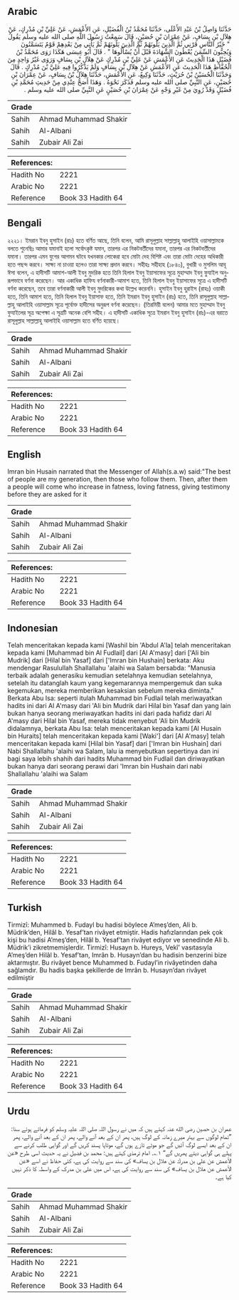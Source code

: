 ## Arabic


<div dir="rtl" lang="ar" style={{fontSize:'larger',backgroundColor:'#f8f9fa',padding:20}}>
حَدَّثَنَا وَاصِلُ بْنُ عَبْدِ الأَعْلَى، حَدَّثَنَا مُحَمَّدُ بْنُ الْفُضَيْلِ، عَنِ الأَعْمَشِ، عَنْ عَلِيِّ بْنِ مُدْرِكٍ، عَنْ هِلاَلِ بْنِ يِسَافٍ، عَنْ عِمْرَانَ بْنِ حُصَيْنٍ، قَالَ سَمِعْتُ رَسُولَ اللَّهِ صلى الله عليه وسلم يَقُولُ ‏ "‏ خَيْرُ النَّاسِ قَرْنِي ثُمَّ الَّذِينَ يَلُونَهُمْ ثُمَّ الَّذِينَ يَلُونَهُمْ ثُمَّ يَأْتِي مِنْ بَعْدِهِمْ قَوْمٌ يَتَسَمَّنُونَ وَيُحِبُّونَ السِّمَنَ يُعْطُونَ الشَّهَادَةَ قَبْلَ أَنْ يُسْأَلُوهَا ‏"‏ ‏.‏ قَالَ أَبُو عِيسَى هَكَذَا رَوَى مُحَمَّدُ بْنُ فُضَيْلٍ هَذَا الْحَدِيثَ عَنِ الأَعْمَشِ عَنْ عَلِيِّ بْنِ مُدْرِكٍ عَنْ هِلاَلِ بْنِ يِسَافٍ وَرَوَى غَيْرُ وَاحِدٍ مِنَ الْحُفَّاظِ هَذَا الْحَدِيثَ عَنِ الأَعْمَشِ عَنْ هِلاَلِ بْنِ يِسَافٍ وَلَمْ يَذْكُرُوا فِيهِ عَلِيَّ بْنَ مُدْرِكٍ ‏.‏ قَالَ وَحَدَّثَنَا الْحُسَيْنُ بْنُ حُرَيْثٍ، حَدَّثَنَا وَكِيعٌ، عَنِ الأَعْمَشِ، حَدَّثَنَا هِلاَلُ بْنُ يِسَافٍ، عَنْ عِمْرَانَ بْنِ حُصَيْنٍ، عَنِ النَّبِيِّ صلى الله عليه وسلم فَذَكَرَ نَحْوَهُ ‏.‏ وَهَذَا أَصَحُّ عِنْدِي مِنْ حَدِيثِ مُحَمَّدِ بْنِ فُضَيْلٍ وَقَدْ رُوِيَ مِنْ غَيْرِ وَجْهٍ عَنْ عِمْرَانَ بْنِ حُصَيْنٍ عَنِ النَّبِيِّ صلى الله عليه وسلم ‏.‏
</div>
<div style={{backgroundColor:'#f8f9fa',padding:20, marginBottom: 10}}><table> <thead> <tr> <th>Grade</th> <th></th> </tr> </thead> <tbody> <tr><td>Sahih</td><td>Ahmad Muhammad Shakir</td></tr><tr><td>Sahih</td><td>Al-Albani</td></tr><tr><td>Sahih</td><td>Zubair Ali Zai</td></tr></tbody></table><table> <thead> <tr> <th>References:</th> <th></th> </tr> </thead> <tbody><tr><td>Hadith No</td><td>2221</td></tr><tr><td>Arabic No</td><td>2221</td></tr><tr><td>Reference</td><td>Book 33 Hadith 64</td></tr></tbody></table></div>

## Bengali


<div dir="ltr" lang="bn" style={{fontSize:'larger',backgroundColor:'#f8f9fa',padding:20}}>
২২২১। ইমরান ইবনু হুসাইন (রাঃ) হতে বর্ণিত আছে, তিনি বলেন, আমি রাসূলুল্লাহ সাল্লাল্লাহু আলাইহি ওয়াসাল্লামকে বলতে শুনেছিঃ আমার যমানাই হলো সর্বোৎকৃষ্ট যমান, তারপর এর নিকটবর্তীদের যমানা, তারপর এর নিকটবর্তীদের যমানা। তারপর এমন যুগের আগমন ঘটবে যখনকার লোকেরা হবে মোটা দেহ বিশিষ্ট এবং তারা মোটা দেহের অধিকারী হতে পছন্দ করবে। সাক্ষ্য না চাওয়া হলেও তারা সাক্ষ্য প্রদান করবে। সহীহঃ সহীহাহ (১৮৪০), বুখারী ও মুসলিম আবূ ঈসা বলেন, এ হাদীসটি আমাশ-আলী ইবনু মুদরিক হতে তিনি হিলাল ইবনু ইয়াসাফের সূত্রে মুহাম্মাদ ইবনু ফু্যাইল অনুরূপভাবে বর্ণনা করেছেন। আর একাধিক হাফিয বর্ণনাকারী-আমাশ হতে, তিনি হিলাল ইবনু ইয়াসাফের সূত্রে এ হাদীসটি বর্ণনা করেছেন, তবে তারা বর্ণনাকারী আলী ইবনু মুদরিকের কথা উল্লেখ করেননি। হুসাইন ইবনু হুরাইস (রাহঃ) ওয়াকী হতে, তিনি আমাশ হতে, তিনি হিলাল ইবনু ইয়াসাফ হতে, তিনি ইমরান ইবনু হুসাইন (রাঃ) হতে, তিনি রাসূলুল্লাহ সাল্লাল্লাহু আলাইহি ওয়াসাল্লাম সূত্রে পূর্বোক্ত হাদীসের অনুরূপ বর্ণনা করেছেন। (তিরমিয়ী বলেন) আমার মতে মুহাম্মাদ ইবনু ফুযাইলের সূত্র অপেক্ষা এ সূত্রটি অনেক বেশি সহীহ। এ হাদীসটি একাধিক সূত্রে ইমরান ইবনু হুসাইন (রাঃ)-এর বরাতে রাসূলুল্লাহ সাল্লাল্লাহু আলাইহি ওয়াসাল্লাম হতে বর্ণিত হয়েছে।
</div>
<div style={{backgroundColor:'#f8f9fa',padding:20, marginBottom: 10}}><table> <thead> <tr> <th>Grade</th> <th></th> </tr> </thead> <tbody> <tr><td>Sahih</td><td>Ahmad Muhammad Shakir</td></tr><tr><td>Sahih</td><td>Al-Albani</td></tr><tr><td>Sahih</td><td>Zubair Ali Zai</td></tr></tbody></table><table> <thead> <tr> <th>References:</th> <th></th> </tr> </thead> <tbody><tr><td>Hadith No</td><td>2221</td></tr><tr><td>Arabic No</td><td>2221</td></tr><tr><td>Reference</td><td>Book 33 Hadith 64</td></tr></tbody></table></div>

## English


<div dir="ltr" lang="en" style={{fontSize:'larger',backgroundColor:'#f8f9fa',padding:20}}>
Imran bin Husain narrated that the Messenger of Allah(s.a.w) said:"The best of people are my generation, then those who follow them. Then, after them a people will come who increase in fatness, loving fatness, giving testimony before they are asked for it
</div>
<div style={{backgroundColor:'#f8f9fa',padding:20, marginBottom: 10}}><table> <thead> <tr> <th>Grade</th> <th></th> </tr> </thead> <tbody> <tr><td>Sahih</td><td>Ahmad Muhammad Shakir</td></tr><tr><td>Sahih</td><td>Al-Albani</td></tr><tr><td>Sahih</td><td>Zubair Ali Zai</td></tr></tbody></table><table> <thead> <tr> <th>References:</th> <th></th> </tr> </thead> <tbody><tr><td>Hadith No</td><td>2221</td></tr><tr><td>Arabic No</td><td>2221</td></tr><tr><td>Reference</td><td>Book 33 Hadith 64</td></tr></tbody></table></div>

## Indonesian


<div dir="ltr" lang="id" style={{fontSize:'larger',backgroundColor:'#f8f9fa',padding:20}}>
Telah menceritakan kepada kami [Washil bin 'Abdul A'la] telah menceritakan kepada kami [Muhammad bin Al Fudlail] dari [Al A'masy] dari ['Ali bin Mudrik] dari [Hilal bin Yasaf] dari ['Imran bin Hushain] berkata: Aku mendengar Rasulullah Shallallahu 'alaihi wa Salam bersabda: "Manusia terbaik adalah generasiku kemudian setelahnya kemudian setelahnya, setelah itu datanglah kaum yang kegemarannya mempergemuk dan suka kegemukan, mereka memberikan kesaksian sebelum mereka diminta." Berkata Abu Isa: seperti itulah Muhammad bin Fudlail telah meriwayatkan hadits ini dari Al A'masy dari 'Ali bin Mudrik dari Hilal bin Yasaf dan yang lain bukan hanya seorang meriwayatkan hadits ini dari pada hafidz dari Al A'masy dari Hilal bin Yasaf, mereka tidak menyebut 'Ali bin Mudrik didalamnya, berkata Abu Isa: telah menceritakan kepada kami [Al Husain bin Huraits] telah menceritakan kepada kami [Waki'] dari [Al A'masy] telah menceritakan kepada kami [Hilal bin Yasaf] dari ['Imran bin Hushain] dari Nabi Shallallahu 'alaihi wa Salam, lalu ia menyebutkan sepertinya dan ini bagi saya lebih shahih dari hadits Muhammad bin Fudlail dan diriwayatkan bukan hanya dari seorang perawi dari 'Imran bin Hushain dari nabi Shallallahu 'alaihi wa Salam
</div>
<div style={{backgroundColor:'#f8f9fa',padding:20, marginBottom: 10}}><table> <thead> <tr> <th>Grade</th> <th></th> </tr> </thead> <tbody> <tr><td>Sahih</td><td>Ahmad Muhammad Shakir</td></tr><tr><td>Sahih</td><td>Al-Albani</td></tr><tr><td>Sahih</td><td>Zubair Ali Zai</td></tr></tbody></table><table> <thead> <tr> <th>References:</th> <th></th> </tr> </thead> <tbody><tr><td>Hadith No</td><td>2221</td></tr><tr><td>Arabic No</td><td>2221</td></tr><tr><td>Reference</td><td>Book 33 Hadith 64</td></tr></tbody></table></div>

## Turkish


<div dir="ltr" lang="tr" style={{fontSize:'larger',backgroundColor:'#f8f9fa',padding:20}}>
Tirmizî: Muhammed b. Fudayl bu hadisi böylece A’meş’den, Ali b. Müdrik’den, Hilâl b. Yesaf’tan rivâyet etmiştir. Hadis hafızlarından pek çok kişi bu hadisi A’meş’den, Hilâl b. Yesaf’tan rivâyet ediyor ve senedinde Ali b. Müdrik’i zikretmemişlerdir. Tirmizî: Husayn b. Hureys, Vekî’ vasıtasıyla A’meş’den Hilâl b. Yesaf’tan, Imrân b. Husayn’dan bu hadisin benzerini bize aktarmıştır. Bu rivâyet bence Muhammed b. Fudayl’in rivâyetinden daha sağlamdır. Bu hadis başka şekillerde de Imrân b. Husayn’dan rivâyet edilmiştir
</div>
<div style={{backgroundColor:'#f8f9fa',padding:20, marginBottom: 10}}><table> <thead> <tr> <th>Grade</th> <th></th> </tr> </thead> <tbody> <tr><td>Sahih</td><td>Ahmad Muhammad Shakir</td></tr><tr><td>Sahih</td><td>Al-Albani</td></tr><tr><td>Sahih</td><td>Zubair Ali Zai</td></tr></tbody></table><table> <thead> <tr> <th>References:</th> <th></th> </tr> </thead> <tbody><tr><td>Hadith No</td><td>2221</td></tr><tr><td>Arabic No</td><td>2221</td></tr><tr><td>Reference</td><td>Book 33 Hadith 64</td></tr></tbody></table></div>

## Urdu


<div dir="rtl" lang="ur" style={{fontSize:'larger',backgroundColor:'#f8f9fa',padding:20}}>
عمران بن حصین رضی الله عنہ کہتے ہیں کہ میں نے رسول اللہ صلی اللہ علیہ وسلم کو فرماتے ہوئے سنا: ”تمام لوگوں سے بہتر میرے زمانہ کے لوگ ہیں، پھر ان کے بعد آنے والے، پھر ان کے بعد آنے والے، پھر ان کے بعد ایسے لوگ آئیں گے جو موٹے تازے ہوں گے، موٹاپا پسند کریں گے اور گواہی طلب کرنے سے پہلے ہی گواہی دیتے پھریں گے“ ۱؎۔ امام ترمذی کہتے ہیں: محمد بن فضیل نے یہ حدیث اسی طرح «عن الأعمش عن علي بن مدرك عن هلال بن يساف» کی سند سے روایت کی ہے، کئی حفاظ نے اسے «عن الأعمش عن هلال بن يساف» کی سند سے روایت کی ہے، اس میں علی بن مدرک کے واسطہ کا ذکر نہیں کیا ہے۔
</div>
<div style={{backgroundColor:'#f8f9fa',padding:20, marginBottom: 10}}><table> <thead> <tr> <th>Grade</th> <th></th> </tr> </thead> <tbody> <tr><td>Sahih</td><td>Ahmad Muhammad Shakir</td></tr><tr><td>Sahih</td><td>Al-Albani</td></tr><tr><td>Sahih</td><td>Zubair Ali Zai</td></tr></tbody></table><table> <thead> <tr> <th>References:</th> <th></th> </tr> </thead> <tbody><tr><td>Hadith No</td><td>2221</td></tr><tr><td>Arabic No</td><td>2221</td></tr><tr><td>Reference</td><td>Book 33 Hadith 64</td></tr></tbody></table></div>